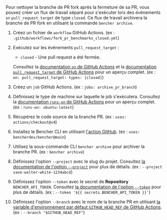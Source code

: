 
Pour nettoyer la branche de PR fork après la fermeture de sa PR,
vous pouvez créer un flux de travail séparé pour s'exécuter lors des événements `on` `pull_request_target` de type `closed`.
Ce flux de travail archivera la branche de PR fork en utilisant la commande `bencher archive`.

<PullRequestsForkClosedCode />

1. Créez un fichier de `workflow` GitHub Actions.
   (ex : `.github/workflows/fork_pr_benchmarks_closed.yml`)
2. Exécutez sur les événements `pull_request_target` :
   - `closed` - Une pull request a été fermée.

   Consultez la [documentation `on` de GitHub Actions][github actions on]
   et la [documentation `pull_request_target` de GitHub Actions][github action pull_request_target] pour un aperçu complet.
   (ex : `on: pull_request_target: types: [closed]`)
3. Créez un `job` GitHub Actions.
   (ex : `jobs: archive_pr_branch`)
4. Définissez le type de machine sur laquelle le job s'exécutera.
   Consultez la [documentation `runs-on` de GitHub Actions][github actions runs-on]
   pour un aperçu complet.
   (ex : `runs-on: ubuntu-latest`)
5. Récupérez le code source de la branche PR.
   (ex : `uses: actions/checkout@v4`)
6. Installez le Bencher CLI en utilisant [l'action GitHub][bencher cli github action].
   (ex : `uses: bencherdev/bencher@main`)
7. Utilisez la sous-commande CLI `bencher archive` pour archiver la branche PR.
   (ex : `bencher archive`)
8. Définissez l'option `--project` avec le slug du projet.
   Consultez [la documentation de l'option `--project`][project option] pour plus de détails.
   (ex : `--project save-walter-white-1234abcd`)
9. Définissez l'option `--token` avec le secret de **Repository** `BENCHER_API_TOKEN`.
   Consultez [la documentation de l'option `--token`][token option] pour plus de détails.
   (ex : `--token '${{ secrets.BENCHER_API_TOKEN }}'`)
10. Définissez l'option `--branch` avec le nom de la branche PR
    en utilisant [la variable d'environnement par défaut `GITHUB_HEAD_REF` de GitHub Actions][github default environment variables].
    (ex : `--branch "$GITHUB_HEAD_REF"`)

[github actions on]: https://docs.github.com/fr/actions/using-workflows/workflow-syntax-for-github-actions#on
[github action pull_request_target]: https://docs.github.com/fr/actions/writing-workflows/choosing-when-your-workflow-runs/events-that-trigger-workflows#pull_request_target
[github actions runs-on]: https://docs.github.com/fr/actions/using-workflows/workflow-syntax-for-github-actions#jobsjob_idruns-on
[bencher cli github action]: https://github.com/marketplace/actions/bencher-cli
[github default environment variables]: https://docs.github.com/fr/actions/writing-workflows/choosing-what-your-workflow-does/store-information-in-variables

[project option]: /fr/docs/explanation/bencher-run/#--project-project
[token option]: /fr/docs/explanation/bencher-run/#--token-token
